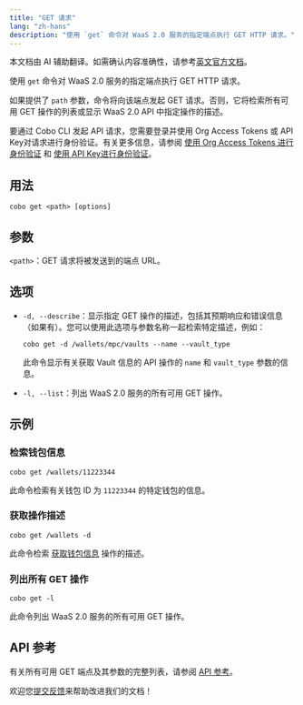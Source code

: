 ```yaml
---
title: "GET 请求"
lang: "zh-hans"
description: "使用 `get` 命令对 WaaS 2.0 服务的指定端点执行 GET HTTP 请求。"
---
```

<Note>本文档由 AI 辅助翻译。如需确认内容准确性，请参考[英文官方文档](https://www.cobo.com/developers/v2/guides/overview/introduction)。</Note>

使用 `get` 命令对 WaaS 2.0 服务的指定端点执行 GET HTTP 请求。

如果提供了 `path` 参数，命令将向该端点发起 GET 请求。否则，它将检索所有可用 GET 操作的列表或显示 WaaS 2.0 API 中指定操作的描述。

<Note>要通过 Cobo CLI 发起 API 请求，您需要登录并使用 Org Access Tokens 或 API Key对请求进行身份验证。有关更多信息，请参阅 [使用 Org Access Tokens 进行身份验证](/v2_cn/developer-tools/cobo-cli/login-and-authentication#authenticate-with-org-access-tokens) 和 [使用 API Key进行身份验证](/v2_cn/developer-tools/cobo-cli/login-and-authentication#authenticate-with-api-keys)。</Note>

## 用法

```shell
cobo get <path> [options]
```

## 参数
`<path>`：GET 请求将被发送到的端点 URL。

## 选项
- `-d, --describe`：显示指定 GET 操作的描述，包括其预期响应和错误信息（如果有）。您可以使用此选项与参数名称一起检索特定描述，例如：

    ```shell
    cobo get -d /wallets/mpc/vaults --name --vault_type
    ```

    此命令显示有关获取 Vault 信息的 API 操作的 `name` 和 `vault_type` 参数的信息。

- `-l, --list`：列出 WaaS 2.0 服务的所有可用 GET 操作。

## 示例

### 检索钱包信息

```shell
cobo get /wallets/11223344
```

此命令检索有关钱包 ID 为 `11223344` 的特定钱包的信息。

### 获取操作描述

```shell
cobo get /wallets -d
```

此命令检索 [获取钱包信息](/v2/api-references/wallets/get-wallet-information) 操作的描述。

### 列出所有 GET 操作

```shell
cobo get -l
```

此命令列出 WaaS 2.0 服务的所有可用 GET 操作。

## API 参考

有关所有可用 GET 端点及其参数的完整列表，请参阅 [API 参考](/v2/api-references)。

<Tip>欢迎您[提交反馈](https://forms.zohopublic.com/cobo/form/DocumentFeedbackForm/formperma/QvLOhxJv1_JMsJ-1dleZ8Itb_7rzN-LtgvsDdxosoVI)来帮助改进我们的文档！</Tip>